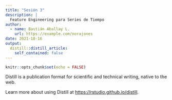 ```yaml
---
title: "Sesión 3"
description: |
  Feature Engineering para Series de Tiempo
author:
  - name: Bastián Aballay L.
    url: https://example.com/norajones
date: 2021-10-16
output:
  distill::distill_article:
    self_contained: false
---
```



```r
knitr::opts_chunk$set(echo = FALSE)
```

Distill is a publication format for scientific and technical writing, native to the web.

Learn more about using Distill at <https://rstudio.github.io/distill>.



